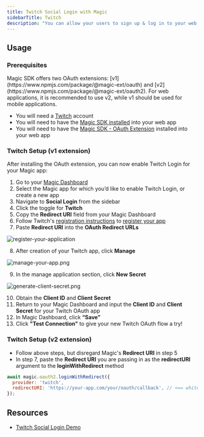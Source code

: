 ```yaml
---
title: Twitch Social Login with Magic
sidebarTitle: Twitch
description: "You can allow your users to sign up & log in to your web app with their Twitch account."
---
```


## Usage

### Prerequisites

<Note>
Magic SDK offers two OAuth extensions: [v1](https://www.npmjs.com/package/@magic-ext/oauth) and [v2](https://www.npmjs.com/package/@magic-ext/oauth2). For web applications, it is recommended to use v2, while v1 should be used for mobile applications.
</Note>

* You will need a [Twitch](https://www.twitch.com/) account
* You will need to have the [Magic SDK installed](/embedded-wallets/sdk/overview) into your web app
* You will need to have the [Magic SDK - OAuth Extension](/embedded-wallets/authentication/login/oauth/oauth-implementation) installed into your web app

### Twitch Setup (v1 extension)

After installing the OAuth extension, you can now enable Twitch Login for your Magic app:

1.  Go to your [Magic Dashboard](https://dashboard.magic.link/login)
2.  Select the Magic app for which you’d like to enable Twitch Login, or create a new app
3.  Navigate to **Social Login** from the sidebar
4.  Click the toggle for **Twitch**
5.  Copy the **Redirect URI** field from your Magic Dashboard
6.  Follow Twitch's [registration instructions](https://dev.twitch.tv/embedded-wallets/authentication/#registration) to [register your app](https://dev.twitch.tv/console/apps/create)
7.  Paste **Redirect URI** into the **OAuth Redirect URLs**
<Frame>
  <img src="/images/register-your-application.webp" alt="register-your-application"/>
</Frame>


8.  After creation of your Twitch app, click **Manage**
<Frame>
  <img src="/images/manage-your-app.webp" alt="manage-your-app.png"/>
</Frame>

9.  In the manage application section, click **New Secret**
<Frame>
  <img src="/images/generate-client-secret.webp" alt="generate-client-secret.png"/>
</Frame>


10. Obtain the **Client ID** and **Client Secret**
11. Return to your Magic Dashboard and input the **Client ID** and **Client Secret** for your Twitch OAuth app
12. In Magic Dashboard, click **“Save”**
13. Click **"Test Connection"** to give your new Twitch OAuth flow a try!

### Twitch Setup (v2 extension)

* Follow above steps, but disregard Magic's **Redirect URI** in step 5
* In step 7, paste the **Redirect URI** you are passing in as the **redirectURI** argument to the **loginWithRedirect** method

```javascript JavaScript icon="square-js"
await magic.oauth2.loginWithRedirect({
  provider: 'twitch',
  redirectURI: 'https://your-app.com/your/oauth/callback', // <== whitelist this with Twitch
});
```

## Resources

* [Twitch Social Login Demo](https://magic-oauth-v2-dun.vercel.app/)


